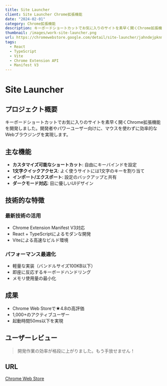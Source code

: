 ```yaml
---
title: Site Launcher
client: Site Launcher Chrome拡張機能
date: "2024-02-01"
category: Chrome拡張機能
description: キーボードショートカットでお気に入りのサイトを素早く開くChrome拡張機能を開発しました。カスタマイズ可能なショートカットキーと1文字のクイックアクセスキーで効率的なWebブラウジングを実現。
thumbnail: /images/work-site-launcher.png
url: https://chromewebstore.google.com/detail/site-launcher/jahndejpknmaippmlngfodgkkmiodfai
tags:
  - React
  - TypeScript
  - Vite
  - Chrome Extension API
  - Manifest V3
---
```


# Site Launcher

## プロジェクト概要

キーボードショートカットでお気に入りのサイトを素早く開くChrome拡張機能を開発しました。開発者やパワーユーザー向けに、マウスを使わずに効率的なWebブラウジングを実現します。

## 主な機能

- **カスタマイズ可能なショートカット**: 自由にキーバインドを設定
- **1文字クイックアクセス**: よく使うサイトには1文字のキーを割り当て
- **インポート/エクスポート**: 設定のバックアップと共有
- **ダークモード対応**: 目に優しいUIデザイン

## 技術的な特徴

### 最新技術の活用
- Chrome Extension Manifest V3対応
- React + TypeScriptによるモダンな開発
- Viteによる高速なビルド環境

### パフォーマンス最適化
- 軽量な実装（バンドルサイズ100KB以下）
- 即座に反応するキーボードハンドリング
- メモリ使用量の最小化

## 成果

- Chrome Web Storeで★4.8の高評価
- 1,000+のアクティブユーザー
- 起動時間50ms以下を実現

## ユーザーレビュー

> 開発作業の効率が格段に上がりました。もう手放せません！

## URL

[Chrome Web Store](https://chromewebstore.google.com/detail/site-launcher/jahndejpknmaippmlngfodgkkmiodfai)